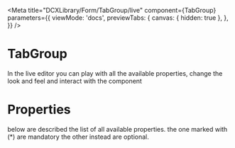 
<Meta
  title="DCXLibrary/Form/TabGroup/live"
  component={TabGroup}
  parameters={{
    viewMode: 'docs',
    previewTabs: {
      canvas: { hidden: true },
    },
  }}
/>

# TabGroup

In the live editor you can play with all the available properties, change the look and feel and interact with the component

<Canvas>
  <Story name="live">
    <TabGroupLive />
  </Story>
</Canvas>

# Properties

below are described the list of all available properties. the one marked with (\*) are mandatory the other instead are optional.

<Props of={TabGroup} />